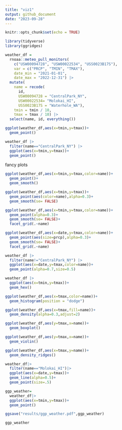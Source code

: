 ```yaml
---
title: "viz1"
output: github_document
date: "2023-09-28"
---
```


```r
knitr::opts_chunk$set(echo = TRUE)
```

```r
library(tidyverse)
library(ggridges)
```


```r
weather_df = 
  rnoaa::meteo_pull_monitors(
    c("USW00094728", "USW00022534", "USS0023B17S"),
    var = c("PRCP", "TMIN", "TMAX"), 
    date_min = "2021-01-01",
    date_max = "2022-12-31") |>
  mutate(
    name = recode(
      id, 
      USW00094728 = "CentralPark_NY", 
      USW00022534= "Molokai_HI",
      USS0023B17S = "Waterhole_WA"),
    tmin = tmin / 10,
    tmax = tmax / 10) |>
  select(name, id, everything())
```
```r
ggplot(weather_df,aes(x=tmin,y=tmax))+
  geom_point()
```

```r
weather_df |>
  filter(name=="CentralPark_NY") |>
  ggplot(aes(x=tmin,y=tmax))+
  geom_point()

```

fancy plots
```r
ggplot(weather_df,aes(x=tmin,y=tmax,color=name))+
  geom_point()+
  geom_smooth()
```
```r
ggplot(weather_df,aes(x=tmin,y=tmax))+
  geom_point(aes(color=name),alpha=0.3)+
  geom_smooth(se= FALSE)
```

```r
ggplot(weather_df,aes(x=tmin,y=tmax,color=name))+
  geom_point(alpha=0.3)+
  geom_smooth(se= FALSE)+
  facet_grid(.~name)
```

```r
ggplot(weather_df,aes(x=date,y=tmax,color=name))+
  geom_point(aes(size=prcp),alpha=0.3)+
  geom_smooth(se= FALSE)+
  facet_grid(.~name)
```

```r
weather_df |>
  filter(name!="CentralPark_NY") |>
  ggplot(aes(x=date,y=tmax,color=name))+
  geom_point(alpha=0.7,size=0.5)
```
```r
weather_df |>
  ggplot(aes(x=tmin,y=tmax))+
  geom_hex()
```

```r
ggplot(weather_df,aes(x=tmax,color=name))+
  geom_histogram(position = "dodge")
```

```r
ggplot(weather_df,aes(x=tmax,fill=name))+
  geom_density(alpha=0.3,adjust=2)
```
```r
ggplot(weather_df,aes(y=tmax,x=name))+
  geom_boxplot()
```

```r
ggplot(weather_df,aes(y=tmax,x=name))+
  geom_violin()
```

```r
ggplot(weather_df,aes(x=tmax,y=name))+
  geom_density_ridges()
```
```r
weather_df|>
  filter(name=="Molokai_HI")|>
  ggplot(aes(x=date,y=tmax))+
  geom_line(alpha=0.5)+
  geom_point(size=.5)
```
```r
ggp_weather=
  weather_df|>
  ggplot(aes(x=tmin,y=tmax))+
  geom_point()

ggsave("results/ggp_weather.pdf",ggp_weather)
```

```r
ggp_weather
```

